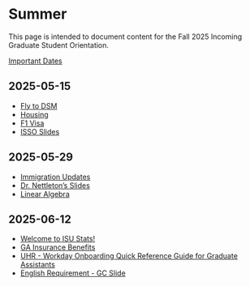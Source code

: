 # Summer

This page is intended to document content for the Fall 2025 Incoming 
Graduate Student Orientation. 

[Important Dates](dates.html)

## 2025-05-15 {.unnumbered}

- [Fly to DSM](https://isustatistics.github.io/grad_orientation/ames.html#2)
- [Housing](https://isustatistics.github.io/grad_orientation/ames.html#21)
- [F1 Visa](https://isso.dso.iastate.edu/students/f-1-students/f-1-students-guide)
- [ISSO Slides](https://isustatistics.github.io/grad_orientation/files/ISSO_Graduate_Pre-Arrival_Slide.pptx)

## 2025-05-29 {.unnumbered}

- [Immigration Updates](https://isso.dso.iastate.edu/resources/immigration-updates)
- [Dr. Nettleton's Slides](https://isustatistics.github.io/grad_orientation/files/Nettleton%20Slides.pdf)
- [Linear Algebra](https://isustatistics.github.io/grad_orientation/files/StatLinearAlgebraIntro.pdf)


## 2025-06-12 {.unnumbered}

- [Welcome to ISU Stats!](files/Welcome to ISU STATS! 2025.pdf)
- [GA Insurance Benefits](files/GA Insurance Benefits .pdf)
- [UHR - Workday Onboarding Quick Reference Guide for Graduate Assistants](files/UHR - Workday Onboarding Quick Reference Guide for Graduate Assistants.pdf)
- [English Requirement - GC Slide](files/English Requirement - GC Slide.pdf)
